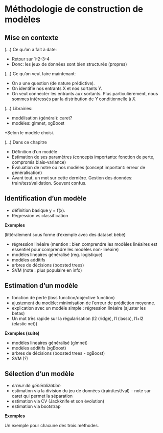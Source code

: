 # Méthodologie de construction de modèles


## Mise en contexte


(...) Ce qu'on a fait à date:

- Retour sur 1-2-3-4
- Donc: les jeux de données sont bien structurés (propres)


(...) Ce qu'on veut faire maintenant:

- On a une question (de nature prédictive).
- On identifie nos entrants X et nos sortants Y.
- On veut connecter les entrants aux sortants. Plus particulièrement, nous sommes intéressés par la distribution de $Y$ conditionnelle à $X$.

(...) Librairies:

- modélisation (général): caret?
- modèles: glmnet, xgBoost

*Selon le modèle choisi.


(...) Dans ce chapitre

- Définition d'un modèle
- Estimation de ses paramètres (concepts importants: fonction de perte, compromis biais-variance)
- Évaluation de notre ou nos modèles (concept important: erreur de généralisation)
- Avant tout, un mot sur cette dernière. Gestion des données: train/test/validation. Souvent confus.


## Identification d'un modèle

- définition basique y = f(x).
- Régression vs classification


**Exemples**

(littéralement sous forme d'exemple avec des dataset bébé)

  - régression linéaire (mention : bien comprendre les modèles linéaires est essentiel pour comprendre les modèles non-linéaire)
  - modèles lineaires généralisé (reg. logistique)
  - modèles additifs
  - arbres de décisions (boosted trees)
  - SVM (note : plus populaire en info)


## Estimation d'un modèle

- fonction de perte (loss function/objective function)
- ajustement du modèle: minimisation de l'erreur de prédiction moyenne.
- explication avec un modèle simple : régression linéaire (ajuster les betas)
- Un mot très rapide sur la régularisation (l2 (ridge), l1 (lasso), l1+l2 (elastic net))



**Exemples (suite)**

  - modèles lineaires généralisé (glmnet)
  - modèles additifs (xgBoost)
  - arbres de décisions (boosted trees - xgBoost)
  - SVM (?)



## Sélection d'un modèle
- *erreur de généralization*
- estimation via la division du jeu de données (train/test/val) -- note sur caret qui permet la séparation
- estimation via CV (Jackknife et son évolution)
- estimation via bootstrap


**Exemples**

Un exemple pour chacune des trois méthodes.
